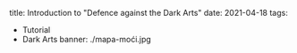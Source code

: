 title: Introduction to "Defence against the Dark Arts"
date: 2021-04-18
tags:
  - Tutorial
  - Dark Arts
banner: ./mapa-moći.jpg
